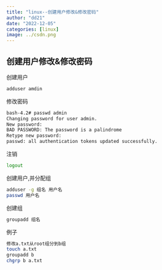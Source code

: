 ```yaml
---
title: "linux--创建用户修改&修改密码"
author: "dd21"
date: "2022-12-05" 
categories: [linux]
image: ../csdn.png
---
```



## 创建用户修改&修改密码
创建用户
```bash
adduser amdin
```
修改密码
```bash
bash-4.2# passwd admin
Changing password for user admin.
New password: 
BAD PASSWORD: The password is a palindrome
Retype new password: 
passwd: all authentication tokens updated successfully.
```
注销
```bash
logout
```
创建用户,并分配组
```bash
adduser -g 组名 用户名
passwd 用户名
```
创建组
```bash			
groupadd 组名
```

例子
```bash			
修改a.txt从root组分到b组
touch a.txt
groupadd b
chgrp b a.txt
```






